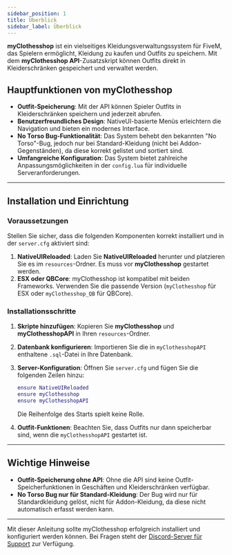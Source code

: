---
sidebar_position: 1
title: Überblick
sidebar_label: Überblick
---

**myClothesshop** ist ein vielseitiges Kleidungsverwaltungssystem für FiveM, das Spielern ermöglicht, Kleidung zu kaufen und Outfits zu speichern. Mit dem **myClothesshop API**-Zusatzskript können Outfits direkt in Kleiderschränken gespeichert und verwaltet werden.

## Hauptfunktionen von myClothesshop

- **Outfit-Speicherung**: Mit der API können Spieler Outfits in Kleiderschränken speichern und jederzeit abrufen.
- **Benutzerfreundliches Design**: NativeUI-basierte Menüs erleichtern die Navigation und bieten ein modernes Interface.
- **No Torso Bug-Funktionalität**: Das System behebt den bekannten "No Torso"-Bug, jedoch nur bei Standard-Kleidung (nicht bei Addon-Gegenständen), da diese korrekt gelistet und sortiert sind.
- **Umfangreiche Konfiguration**: Das System bietet zahlreiche Anpassungsmöglichkeiten in der `config.lua` für individuelle Serveranforderungen.

---

## Installation und Einrichtung

### Voraussetzungen

Stellen Sie sicher, dass die folgenden Komponenten korrekt installiert und in der `server.cfg` aktiviert sind:

1. **NativeUIReloaded**: Laden Sie **NativeUIReloaded** herunter und platzieren Sie es im `resources`-Ordner. Es muss vor **myClothesshop** gestartet werden.
2. **ESX oder QBCore**: myClothesshop ist kompatibel mit beiden Frameworks. Verwenden Sie die passende Version (`myClothesshop` für ESX oder `myClothesshop_QB` für QBCore).

### Installationsschritte

1. **Skripte hinzufügen**: Kopieren Sie **myClothesshop** und **myClothesshopAPI** in Ihren `resources`-Ordner.
2. **Datenbank konfigurieren**: Importieren Sie die in `myClothesshopAPI` enthaltene `.sql`-Datei in Ihre Datenbank.
3. **Server-Konfiguration**: Öffnen Sie `server.cfg` und fügen Sie die folgenden Zeilen hinzu:

    ```lua
    ensure NativeUIReloaded
    ensure myClothesshop
    ensure myClothesshopAPI
    ```

   Die Reihenfolge des Starts spielt keine Rolle.

4. **Outfit-Funktionen**: Beachten Sie, dass Outfits nur dann speicherbar sind, wenn die `myClothesshopAPI` gestartet ist.

---

## Wichtige Hinweise

- **Outfit-Speicherung ohne API**: Ohne die API sind keine Outfit-Speicherfunktionen in Geschäften und Kleiderschränken verfügbar.
- **No Torso Bug nur für Standard-Kleidung**: Der Bug wird nur für Standardkleidung gelöst, nicht für Addon-Kleidung, da diese nicht automatisch erfasst werden kann.
  
---

Mit dieser Anleitung sollte myClothesshop erfolgreich installiert und konfiguriert werden können. Bei Fragen steht der [Discord-Server für Support](https://discord.gg/UyAu2jABzE) zur Verfügung.
